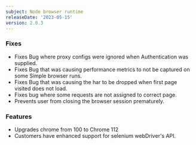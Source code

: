 ```yaml
---
subject: Node browser runtime
releaseDate: '2023-05-15'
version: 2.0.3
---
```


### Fixes

* Fixes Bug where proxy configs were ignored when Authentication was supplied.
* Fixes Bug that was causing performance metrics to not be captured on some Simple browser runs.
* Fixes Bug that was causing the har to be dropped when first page visited does not load.
* Fixes bug where some requests are not assigned to correct page.
* Prevents user from closing the browser session prematurely.

### Features

* Upgrades chrome from 100 to Chrome 112
* Customers have enhanced support for selenium webDriver's API.
